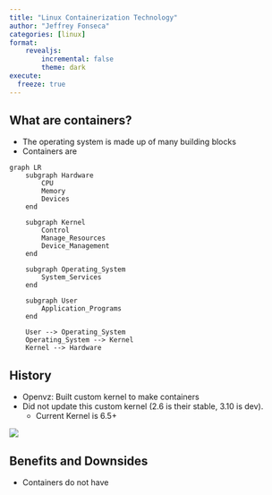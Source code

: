 ```yaml
---
title: "Linux Containerization Technology"
author: "Jeffrey Fonseca"
categories: [linux]
format: 
    revealjs:
        incremental: false
        theme: dark
execute:
  freeze: true
---
```


## What are containers?

* The operating system is made up of many building blocks
* Containers are 

```mermaid
graph LR
    subgraph Hardware
        CPU
        Memory
        Devices
    end

    subgraph Kernel
        Control
        Manage_Resources
        Device_Management
    end

    subgraph Operating_System
        System_Services
    end

    subgraph User
        Application_Programs
    end

    User --> Operating_System
    Operating_System --> Kernel
    Kernel --> Hardware
```


## History

* Openvz: Built custom kernel to make containers
* Did not update this custom kernel (2.6 is their stable, 3.10 is dev).
    - Current Kernel is 6.5+


![](https://external-content.duckduckgo.com/iu/?u=https%3A%2F%2Fwww.serveradminz.com%2Fblog%2Fwp-content%2Fuploads%2F2015%2F01%2Fopenvz_logo-1024x1022.jpg&f=1&nofb=1&ipt=18375d503a632a63ab2e71e78527cf8628f33ac8556c79f65197802705e707b0&ipo=images)


## Benefits and Downsides

* Containers do not have





